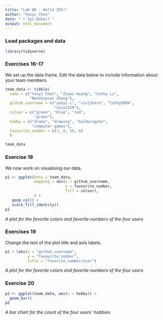 ```yaml
---
title: "Lab 00 - Hello IDS!"
author: "Yanyi Chen"
date: "`r Sys.Date()`"
output: html_document
---
```


### Load packages and data

```r
library(tidyverse) 
```

### Exercises 16-17

We set up the data frame. Edit the data below to include information about your team members.

```r
team_data <- tibble(
  name = c("Yanyi Chen", "Ziwei Huang", "Cathy Li", 
           "Nanshuyuan Zhang"),
  github_username = c("yanyi-c", "vivizhere", "Cathy0804", 
                      "znsy1219"), 
  colour = c("green", "blue", "red", 
             "green"),
  hobby = c("drama", "drawing", "baldursgate", 
            "computer games"),
  favourite_number = c(7, 8, 10, 6)
  )

team_data
```

### Exercise 18

We now work on visualising our data. 

```r
p1 <- ggplot(data = team_data, 
             mapping = aes(x = github_username, 
                           y = favourite_number,
                           fill = colour), 
             ) +
   geom_col() +
   scale_fill_identity()
p1
```


*A plot for the favorite colors and favorite numbers of the four users*

### Exercises 19

Change the text of the plot title and axis labels.

```r
p1 + labs(x = "github_username", 
          y = "favourite_number",
          title = "favorite_number/user")
```

*A plot for the favorite colors and favorite numbers of the four users*

### Exercise 20

```r
p2 <- ggplot(team_data, aes(x = hobby)) +
  geom_bar()
p2
```

*A bar chart for the count of the four users' hobbies*

